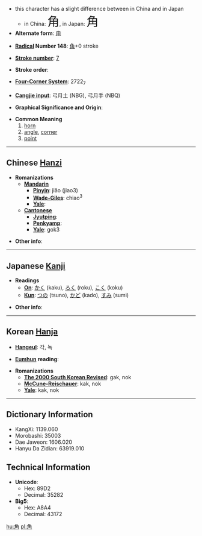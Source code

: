 *this character has a slight difference between in China and in Japan
**in China: <font size="6"><font lang="zh">角</font></font>, in Japan: <font size="6"><font lang="ja">角</font></font>
* '''Alternate form''': [[甪]]

* '''[[Wiktionary:Chinese radical index| Radical]] Number 148''': [[Wiktionary:Chinese radical index 角|角]]+0 stroke

* '''[[Wiktionary:Chinese total strokes index|Stroke number]]''': [[Wiktionary:Chinese total strokes index 7|7]]

* '''Stroke order''': 

* '''[[Wiktionary:Chinese four corner index|Four-Corner System]]''': 2722<sub>7</sub>

* '''[[Wiktionary:Chinese Cangjie index|Cangjie input]]''': 弓月土 (NBG), 弓月手 (NBQ)

* '''Graphical Significance and Origin''': 

* '''Common Meaning'''
*# [[horn]]
*# [[angle]], [[corner]]
*# [[point]]

----

== Chinese [[Hanzi]] ==

* '''Romanizations'''
** '''[[Mandarin]]'''
*** '''[[Pinyin]]''': jiǎo (jiao3)
*** '''[[Wade-Giles]]''': chiao<sup>3</sup>
*** '''[[Yale]]''': 
** '''[[Cantonese]]'''
*** '''[[Jyutping]]''':
*** '''[[Penkyamp]]''': 
*** '''[[Yale]]''': gok3

* '''Other info''': 

----

== Japanese [[Kanji]] ==

* '''Readings'''
** '''[[On]]''': [[かく]] (kaku), [[ろく]] (roku), [[こく]] (koku)
** '''[[Kun]]''': [[つの]] (tsuno), [[かど]] (kado), [[すみ]] (sumi)

* '''Other info''':  

----

== Korean [[Hanja]] ==

* '''[[Hangeul]]''': 각, 녹

* '''[[Eumhun]] reading''': 

* '''Romanizations'''
** '''[[The 2000 South Korean Revised Romanization|The 2000 South Korean Revised]]''': gak, nok
** '''[[McCune-Reischauer]]''': kak, nok
** '''[[Yale]]''': kak, nok

----

== Dictionary Information ==

* KangXi: 1139.060
* Morobashi: 35003
* Dae Jaweon: 1606.020
* Hanyu Da Zidian: 63919.010

== Technical Information ==

* '''Unicode''':
** Hex: 89D2
** Decimal: 35282
* '''Big5''':
** Hex: A8A4
** Decimal: 43172

[[hu:角]]
[[pl:角]]